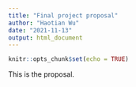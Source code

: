 ```yaml
---
title: "Final project proposal"
author: "Haotian Wu"
date: "2021-11-13"
output: html_document
---
```


```r
knitr::opts_chunk$set(echo = TRUE)
```


This is the proposal. 